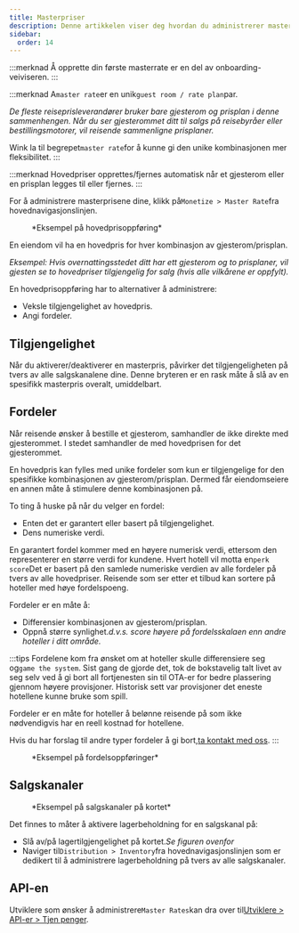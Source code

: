 ```yaml
---
title: Masterpriser
description: Denne artikkelen viser deg hvordan du administrerer masterrater på Wink.
sidebar:
  order: 14
---
```


:::merknad
Å opprette din første masterrate er en del av onboarding-veiviseren.
:::

:::merknad
A`master rate`er en unik`guest room / rate plan`par.

*De fleste reiseprisleverandører bruker bare gjesterom og prisplan i denne sammenhengen. Når du ser gjesterommet ditt til salgs på reisebyråer eller bestillingsmotorer, vil reisende sammenligne prisplaner.*

Wink la til begrepet`master rate`for å kunne gi den unike kombinasjonen mer fleksibilitet.
:::

:::merknad
Hovedpriser opprettes/fjernes automatisk når et gjesterom eller en prisplan legges til eller fjernes.
:::

For å administrere masterprisene dine, klikk på`Monetize > Master Rate`fra hovednavigasjonslinjen.

<figure>
  <CloudinaryImage width="350" height="484" resize="scale" quality="best" alt="Masterrate" src="academy/master-rate" errorImage="noimage_opaque_nyrtl0.png" />

  <figcaption>*Eksempel på hovedprisoppføring*</figcaption>
</figure>


En eiendom vil ha en hovedpris for hver kombinasjon av gjesterom/prisplan.

*Eksempel: Hvis overnattingsstedet ditt har ett gjesterom og to prisplaner, vil gjesten se to hovedpriser tilgjengelig for salg (hvis alle vilkårene er oppfylt).*

En hovedprisoppføring har to alternativer å administrere:

* Veksle tilgjengelighet av hovedpris.
* Angi fordeler.

## Tilgjengelighet

Når du aktiverer/deaktiverer en masterpris, påvirker det tilgjengeligheten på tvers av alle salgskanalene dine. Denne bryteren er en rask måte å slå av en spesifikk masterpris overalt, umiddelbart.

## Fordeler

Når reisende ønsker å bestille et gjesterom, samhandler de ikke direkte med gjesterommet. I stedet samhandler de med hovedprisen for det gjesterommet.

En hovedpris kan fylles med unike fordeler som kun er tilgjengelige for den spesifikke kombinasjonen av gjesterom/prisplan. Dermed får eiendomseiere en annen måte å stimulere denne kombinasjonen på.

To ting å huske på når du velger en fordel:

* Enten det er garantert eller basert på tilgjengelighet.
* Dens numeriske verdi.

En garantert fordel kommer med en høyere numerisk verdi, ettersom den representerer en større verdi for kundene.
Hvert hotell vil motta en`perk score`Det er basert på den samlede numeriske verdien av alle fordeler på tvers av alle hovedpriser.
Reisende som ser etter et tilbud kan sortere på hoteller med høye fordelspoeng.

Fordeler er en måte å:

* Differensier kombinasjonen av gjesterom/prisplan.
* Oppnå større synlighet.*d.v.s. score høyere på fordelsskalaen enn andre hoteller i ditt område.*

:::tips
Fordelene kom fra ønsket om at hoteller skulle differensiere seg og`game the system`. Sist gang de gjorde det, tok de bokstavelig talt livet av seg selv ved å gi bort all fortjenesten sin til OTA-er for bedre plassering gjennom høyere provisjoner. Historisk sett var provisjoner det eneste hotellene kunne bruke som spill.

Fordeler er en måte for hoteller å belønne reisende på som ikke nødvendigvis har en reell kostnad for hotellene.

Hvis du har forslag til andre typer fordeler å gi bort,[ta kontakt med oss](mailto:hi@wink.travel).&#x20;
:::

<figure>
  <CloudinaryImage width="700" height="263" resize="scale" quality="best" alt="Fordeler" src="academy/perks" errorImage="noimage_opaque_nyrtl0.png" />

  <figcaption>*Eksempel på fordelsoppføringer*</figcaption>
</figure>


## Salgskanaler

<figure>
  <CloudinaryImage width="350" height="368" resize="scale" quality="best" alt="Salgskanaler" src="academy/sales-channels-card" errorImage="noimage_opaque_nyrtl0.png" />

  <figcaption>*Eksempel på salgskanaler på kortet*</figcaption>
</figure>


Det finnes to måter å aktivere lagerbeholdning for en salgskanal på:

* Slå av/på lagertilgjengelighet på kortet.*Se figuren ovenfor*
* Naviger til`Distribution > Inventory`fra hovednavigasjonslinjen som er dedikert til å administrere lagerbeholdning på tvers av alle salgskanaler.

## API-en

Utviklere som ønsker å administrere`Master Rates`kan dra over til[Utviklere > API-er > Tjen penger](/developers/apis/#monetize-api).

